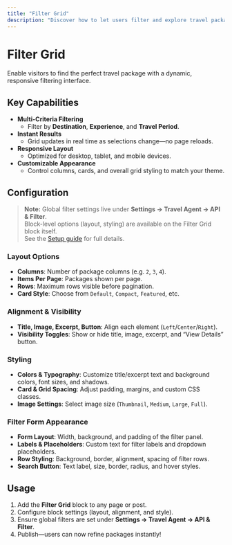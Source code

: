 ```yaml
---
title: "Filter Grid"
description: "Discover how to let users filter and explore travel packages with ease."
---
```


# Filter Grid

Enable visitors to find the perfect travel package with a dynamic, responsive filtering interface.

## Key Capabilities

- **Multi-Criteria Filtering**  
  - Filter by **Destination**, **Experience**, and **Travel Period**.
- **Instant Results**  
  - Grid updates in real time as selections change—no page reloads.
- **Responsive Layout**  
  - Optimized for desktop, tablet, and mobile devices.
- **Customizable Appearance**  
  - Control columns, cards, and overall grid styling to match your theme.

## Configuration

> **Note:** Global filter settings live under **Settings → Travel Agent → API & Filter**.  
> Block-level options (layout, styling) are available on the Filter Grid block itself.  
> See the [Setup guide](/docs/travel-agent-wordpress/Setup/configuration) for full details.

### Layout Options

- **Columns**: Number of package columns (e.g. `2`, `3`, `4`).
- **Items Per Page**: Packages shown per page.
- **Rows**: Maximum rows visible before pagination.
- **Card Style**: Choose from `Default`, `Compact`, `Featured`, etc.

### Alignment & Visibility

- **Title, Image, Excerpt, Button**: Align each element (`Left`/`Center`/`Right`).
- **Visibility Toggles**: Show or hide title, image, excerpt, and “View Details” button.

### Styling

- **Colors & Typography**: Customize title/excerpt text and background colors, font sizes, and shadows.
- **Card & Grid Spacing**: Adjust padding, margins, and custom CSS classes.
- **Image Settings**: Select image size (`Thumbnail`, `Medium`, `Large`, `Full`).

### Filter Form Appearance

- **Form Layout**: Width, background, and padding of the filter panel.
- **Labels & Placeholders**: Custom text for filter labels and dropdown placeholders.
- **Row Styling**: Background, border, alignment, spacing of filter rows.
- **Search Button**: Text label, size, border, radius, and hover styles.

## Usage

1. Add the **Filter Grid** block to any page or post.  
2. Configure block settings (layout, alignment, and style).  
3. Ensure global filters are set under **Settings → Travel Agent → API & Filter**.  
4. Publish—users can now refine packages instantly!